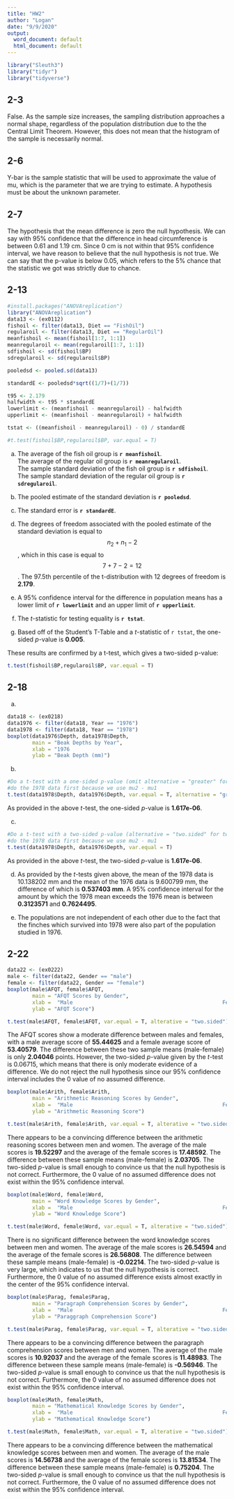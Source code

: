 ```yaml
---
title: "HW2"
author: "Logan"
date: "9/9/2020"
output:
  word_document: default
  html_document: default
---
```


```r
library("Sleuth3")
library("tidyr")
library("tidyverse")
```

## 2-3

False. As the sample size increases, the sampling distribution approaches a normal shape, regardless of the population distribution due to the the Central Limit Theorem. However, this does not mean that the histogram of the sample is necessarily normal.

## 2-6

Y-bar is the sample statistic that will be used to approximate the value of mu, which is the parameter that we are trying to estimate. A hypothesis must be about the unknown parameter.

## 2-7

The hypothesis that the mean difference is zero the null hypothesis. We can say with 95% confidence that the difference in head circumference is between 0.61 and 1.19 cm. Since 0 cm is not within that 95% confidence interval, we have reason to believe that the null hypothesis is not true. We can say that the p-value is below 0.05, which refers to the 5% chance that the statistic we got was strictly due to chance.

## 2-13

``` r
#install.packages("ANOVAreplication")
library("ANOVAreplication")
data13 <- (ex0112)
fishoil <- filter(data13, Diet == "FishOil")
regularoil <- filter(data13, Diet == "RegularOil")
meanfishoil <- mean(fishoil[1:7, 1:1])
meanregularoil <- mean(regularoil[1:7, 1:1])
sdfishoil <- sd(fishoil$BP)
sdregularoil <- sd(regularoil$BP)

pooledsd <- pooled.sd(data13)

standardE <- pooledsd*sqrt((1/7)+(1/7))

t95 <- 2.179
halfwidth <- t95 * standardE
lowerlimit <- (meanfishoil - meanregularoil) - halfwidth
upperlimit <- (meanfishoil - meanregularoil) + halfwidth

tstat <- ((meanfishoil - meanregularoil) - 0) / standardE

#t.test(fishoil$BP,regularoil$BP, var.equal = T)

```
a.
The average of the fish oil group is __`r meanfishoil`__.  
The average of the regular oil group is __`r meanregularoil`__.  
The sample standard deviation of the fish oil group is __`r sdfishoil`__.  
The sample standard deviation of the regular oil group is __`r sdregularoil`__.

b.
The pooled estimate of the standard deviation is __`r pooledsd`__.

c.
The standard error is __`r standardE`__.

d.
The degrees of freedom associated with the pooled estimate of the standard deviation is equal to $$n_2+n_1-2$$, which in this case is equal to $$7+7-2=12$$. The 97.5th percentile of the t-distribution with 12 degrees of freedom is __2.179__.

e.
A 95% confidence interval for the difference in population means has a lower limit of __`r lowerlimit`__ and an upper limit of __`r upperlimit`__.

f.
The *t*-statistic for testing equality is __`r tstat`__.

e.
Based off of the Student's T-Table and a *t*-statistic of `r tstat`, the one-sided *p*-value is __0.005__.

These results are confirmed by a t-test, which gives a two-sided p-value:

``` r
t.test(fishoil$BP,regularoil$BP, var.equal = T)
```


## 2-18


a. 
```r
data18 <- (ex0218)
data1976 <- filter(data18, Year == "1976")
data1978 <- filter(data18, Year == "1978")
boxplot(data1976$Depth, data1978$Depth,
        main = "Beak Depths by Year",
        xlab = "1976                                                    1978",
        ylab = "Beak Depth (mm)")
```
b.
```r
#Do a t-test with a one-sided p-value (omit alternative = "greater" for two-sided)
#do the 1978 data first because we use mu2 - mu1
t.test(data1978$Depth, data1976$Depth, var.equal = T, alternative = "greater")
```
As provided in the above *t*-test, the one-sided *p*-value is __1.617e-06__.

c.
```r
#Do a t-test with a two-sided p-value (alternative = "two.sided" for two-sided)
#do the 1978 data first because we use mu2 - mu1
t.test(data1978$Depth, data1976$Depth, var.equal = T)
```
As provided in the above *t*-test, the two-sided *p*-value is __1.617e-06__.

d.
As provided by the *t*-tests given above, the mean of the 1978 data is 10.138202 mm and the mean of the 1976 data is 9.600799 mm, the difference of which is __0.537403 mm__. A 95% confidence interval for the amount by which the 1978 mean exceeds the 1976 mean is between __0.3123571__ and __0.7624495__.

e.
The populations are not independent of each other due to the fact that the finches which survived into 1978 were also part of the population studied in 1976.

## 2-22

```r
data22 <- (ex0222)
male <- filter(data22, Gender == "male")
female <- filter(data22, Gender == "female")
boxplot(male$AFQT, female$AFQT,
        main = "AFQT Scores by Gender",
        xlab =  "Male                                                Female",
        ylab = "AFQT Score")

t.test(male$AFQT, female$AFQT, var.equal = T, alterative = "two.sided")
```
The AFQT scores show a moderate difference between males and females, with a male average score of __55.44625__ and a female average score of __53.40579__. The difference between these two sample means (male-female) is only __2.04046__ points. However, the two-sided *p*-value given by the *t*-test is 0.06715, which means that there is only moderate evidence of a difference. We do not reject the null hypothesis since our 95% confidence interval includes the 0 value of no assumed difference.

```r
boxplot(male$Arith, female$Arith,
        main = "Arithmetic Reasoning Scores by Gender",
        xlab =  "Male                                                Female",
        ylab = "Arithmetic Reasoning Score")

t.test(male$Arith, female$Arith, var.equal = T, alterative = "two.sided")
```
There appears to be a convincing difference between the arithmetic reasoning scores between men and women. The average of the male scores is __19.52297__ and the average of the female scores is __17.48592__. The difference between these sample means (male-female) is __2.03705__. The two-sided *p*-value is small enough to convince us that the null hypothesis is not correct. Furthermore, the 0 value of no assumed difference does not exist within the 95% confidence interval.

```r
boxplot(male$Word, female$Word,
        main = "Word Knowledge Scores by Gender",
        xlab =  "Male                                                Female",
        ylab = "Word Knowledge Score")

t.test(male$Word, female$Word, var.equal = T, alterative = "two.sided")
```
There is no significant difference between the word knowledge scores between men and women. The average of the male scores is __26.54594__ and the average of the female scores is __26.56808__. The difference between these sample means (male-female) is __-0.02214__. The two-sided *p*-value is very large, which indicates to us that the null hypothesis is correct. Furthermore, the 0 value of no assumed difference exists almost exactly in the center of the 95% confidence interval.

```r
boxplot(male$Parag, female$Parag,
        main = "Paragraph Comprehension Scores by Gender",
        xlab =  "Male                                                Female",
        ylab = "Paraggraph Comprehension Score")

t.test(male$Parag, female$Parag, var.equal = T, alterative = "two.sided")
```
There appears to be a convincing difference between the paragraph comprehension scores between men and women. The average of the male scores is __10.92037__ and the average of the female scores is __11.48983__. The difference between these sample means (male-female) is __-0.56946__. The two-sided *p*-value is small enough to convince us that the null hypothesis is not correct. Furthermore, the 0 value of no assumed difference does not exist within the 95% confidence interval.

```r
boxplot(male$Math, female$Math,
        main = "Mathematical Knowledge Scores by Gender",
        xlab =  "Male                                                Female",
        ylab = "Mathematical Knowledge Score")

t.test(male$Math, female$Math, var.equal = T, alterative = "two.sided")
```

There appears to be a convincing difference between the mathematical knowledge scores between men and women. The average of the male scores is __14.56738__ and the average of the female scores is __13.81534__. The difference between these sample means (male-female) is __0.75204__. The two-sided *p*-value is small enough to convince us that the null hypothesis is not correct. Furthermore, the 0 value of no assumed difference does not exist within the 95% confidence interval.